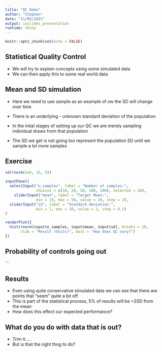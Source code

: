 ```yaml
---
title: "QC Demo"
author: "Stephen"
date: "11/05/2021"
output: ioslides_presentation
runtime: shiny
---
```


```r
knitr::opts_chunk$set(echo = FALSE)
```

## Statistical Quality Control

- We will try to explein concepts using some simulated data
- We can then apply this to some real world data

## Mean and SD simulation

- Here we need to use sample as an example of ow the SD will change over time

- There is an underlying - unknown standard deviation of the population
- In the intial stages of setting up our QC we are merely sampling individual draws from that population
- The SD we get is not going too represent the population SD until we sample a lot more samples

## Exercise


```r
sd(rnorm(2e6, 15, 5))
```


```r
inputPanel(
  selectInput("n_samples", label = "Number of samples:",
              choices = c(10, 20, 50, 100, 200), selected = 20),
    sliderInput("mean", label = "Target Mean:",
              min = 10, max = 50, value = 20, step = 2),
  sliderInput("sd", label = "Standard deviation:",
              min = 1, max = 10, value = 2, step = 0.2)
)

renderPlot({
  hist(rnorm(input$n_samples, input$mean, input$sd), breaks = 20,
       xlab = "Result (Units)", main = "How does QC vary?")
})
```

## Probability of controls going out

```


## Results

- Even using quite conservative simulated data we can see that there are points that "seem" quite a bit off
- This is part of the statistical process, 5% of results will be >2SD from the mean 
- How does this effect our expected performance?

## What do you do with data that is out?

- Trim it.....
- But is that the right thng to do?




